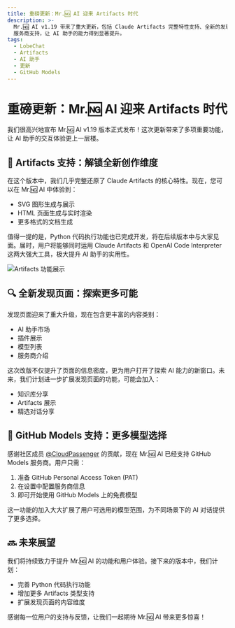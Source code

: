 ```yaml
---
title: 重磅更新：Mr.🆖 AI 迎来 Artifacts 时代
description: >-
  Mr.🆖 AI v1.19 带来了重大更新，包括 Claude Artifacts 完整特性支持、全新的发现页面设计，以及 GitHub Models
  服务商支持，让 AI 助手的能力得到显著提升。
tags:
  - LobeChat
  - Artifacts
  - AI 助手
  - 更新
  - GitHub Models
---
```


# 重磅更新：Mr.🆖 AI 迎来 Artifacts 时代

我们很高兴地宣布 Mr.🆖 AI v1.19 版本正式发布！这次更新带来了多项重要功能，让 AI 助手的交互体验更上一层楼。

## 🎨 Artifacts 支持：解锁全新创作维度

在这个版本中，我们几乎完整还原了 Claude Artifacts 的核心特性。现在，您可以在 Mr.🆖 AI 中体验到：

- SVG 图形生成与展示
- HTML 页面生成与实时渲染
- 更多格式的文档生成

值得一提的是，Python 代码执行功能也已完成开发，将在后续版本中与大家见面。届时，用户将能够同时运用 Claude Artifacts 和 OpenAI Code Interpreter 这两大强大工具，极大提升 AI 助手的实用性。

![Artifacts 功能展示](https://github.com/user-attachments/assets/2787824c-a13c-466c-ba6f-820bddfe099f)

## 🔍 全新发现页面：探索更多可能

发现页面迎来了重大升级，现在包含更丰富的内容类别：

- AI 助手市场
- 插件展示
- 模型列表
- 服务商介绍

这次改版不仅提升了页面的信息密度，更为用户打开了探索 AI 能力的新窗口。未来，我们计划进一步扩展发现页面的功能，可能会加入：

- 知识库分享
- Artifacts 展示
- 精选对话分享

## 🚀 GitHub Models 支持：更多模型选择

感谢社区成员 [@CloudPassenger](https://github.com/CloudPassenger) 的贡献，现在 Mr.🆖 AI 已经支持 GitHub Models 服务商。用户只需：

1. 准备 GitHub Personal Access Token (PAT)
2. 在设置中配置服务商信息
3. 即可开始使用 GitHub Models 上的免费模型

这一功能的加入大大扩展了用户可选用的模型范围，为不同场景下的 AI 对话提供了更多选择。

## 🔜 未来展望

我们将持续致力于提升 Mr.🆖 AI 的功能和用户体验。接下来的版本中，我们计划：

- 完善 Python 代码执行功能
- 增加更多 Artifacts 类型支持
- 扩展发现页面的内容维度

感谢每一位用户的支持与反馈，让我们一起期待 Mr.🆖 AI 带来更多惊喜！
